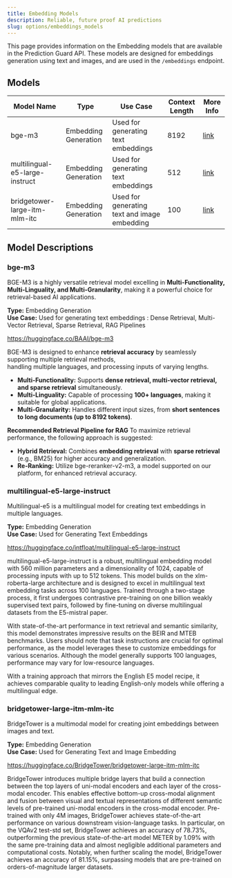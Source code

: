 ```yaml
---
title: Embedding Models
description: Reliable, future proof AI predictions
slug: options/embeddings_models
---
```


This page provides information on the Embedding models that are available in the Prediction Guard API.
These models are designed for embeddings generation using text and images, and are used in the `/embeddings` endpoint.

## Models

| Model Name                        | Type                  | Use Case                                        | Context Length | More Info                                             |
| --------------------------------- | --------------------- | ----------------------------------------------- | -------------- | ------------------------------------------------------|
| bge-m3                            | Embedding Generation  | Used for generating text embeddings             | 8192           | [link](/options/embeddings_models#bge-m3)                         |
| multilingual-e5-large-instruct    | Embedding Generation  | Used for generating text embeddings             | 512            | [link](/options/embeddings_models#multilingual-e5-large-instruct) |
| bridgetower-large-itm-mlm-itc     | Embedding Generation  | Used for generating text and image embedding    | 100            | [link](/options/embeddings_models#bridgetower-large-itm-mlm-itc)  |

## Model Descriptions

### bge-m3

BGE-M3 is a highly versatile retrieval model excelling in **Multi-Functionality, Multi-Linguality, and Multi-Granularity**, 
making it a powerful choice for retrieval-based AI applications.  

**Type:** Embedding Generation\
**Use Case:** Used for generating text embeddings : Dense Retrieval, Multi-Vector Retrieval, Sparse Retrieval, RAG Pipelines  

https://huggingface.co/BAAI/bge-m3

BGE-M3 is designed to enhance **retrieval accuracy** by seamlessly supporting multiple retrieval methods,  
handling multiple languages, and processing inputs of varying lengths.  

- **Multi-Functionality:** Supports **dense retrieval, multi-vector retrieval, and sparse retrieval** simultaneously.  
- **Multi-Linguality:** Capable of processing **100+ languages**, making it suitable for global applications.  
- **Multi-Granularity:** Handles different input sizes, from **short sentences to long documents (up to 8192 tokens)**.  

**Recommended Retrieval Pipeline for RAG**
To maximize retrieval performance, the following approach is suggested:  

- **Hybrid Retrieval:** Combines **embedding retrieval** with **sparse retrieval** (e.g., BM25) for higher accuracy and generalization.  
- **Re-Ranking:** Utilize bge-reranker-v2-m3, a model supported on our platform, for enhanced retrieval accuracy.

### multilingual-e5-large-instruct

Multilingual-e5 is a multilingual model for creating text embeddings in multiple languages.

**Type:** Embedding Generation\
**Use Case:** Used for Generating Text Embeddings

https://huggingface.co/intfloat/multilingual-e5-large-instruct

multilingual-e5-large-instruct is a robust, multilingual embedding model with
560 million parameters and a dimensionality of 1024, capable of processing
inputs with up to 512 tokens. This model builds on the xlm-roberta-large
architecture and is designed to excel in multilingual text embedding tasks
across 100 languages. Trained through a two-stage process, it first undergoes
contrastive pre-training on one billion weakly supervised text pairs, followed
by fine-tuning on diverse multilingual datasets from the E5-mistral paper.

With state-of-the-art performance in text retrieval and semantic similarity,
this model demonstrates impressive results on the BEIR and MTEB benchmarks.
Users should note that task instructions are crucial for optimal performance,
as the model leverages these to customize embeddings for various scenarios.
Although the model generally supports 100 languages, performance may vary
for low-resource languages.

With a training approach that mirrors the English E5 model recipe, it achieves
comparable quality to leading English-only models while offering a multilingual edge.

### bridgetower-large-itm-mlm-itc

BridgeTower is a multimodal model for creating joint embeddings between images
and text.

**Type:** Embedding Generation\
**Use Case:** Used for Generating Text and Image Embedding

https://huggingface.co/BridgeTower/bridgetower-large-itm-mlm-itc

BridgeTower introduces multiple bridge layers that build a connection between
the top layers of uni-modal encoders and each layer of the cross-modal encoder.
This enables effective bottom-up cross-modal alignment and fusion between visual
and textual representations of different semantic levels of pre-trained uni-modal
encoders in the cross-modal encoder. Pre-trained with only 4M images, BridgeTower
achieves state-of-the-art performance on various downstream vision-language tasks.
In particular, on the VQAv2 test-std set, BridgeTower achieves an accuracy of
78.73%, outperforming the previous state-of-the-art model METER by 1.09% with
the same pre-training data and almost negligible additional parameters and
computational costs. Notably, when further scaling the model, BridgeTower
achieves an accuracy of 81.15%, surpassing models that are pre-trained on
orders-of-magnitude larger datasets.
